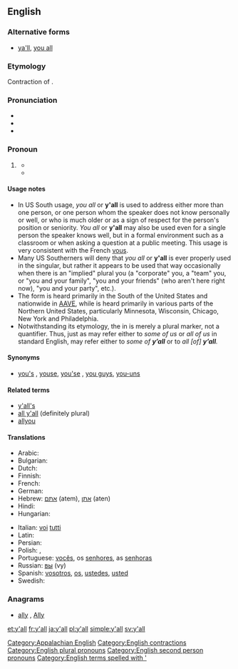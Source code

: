 ==English==
{{wikipedia}}

===Alternative forms===
* [[ya'll]], [[you all]]

===Etymology===
Contraction of {{term|you all}}.

===Pronunciation===
* {{IPA|/jɔl/}}
* {{rhymes|ɔːl}}
* {{homophones|yawl}}

===Pronoun===
{{en-pron|pos=[[y]][[']][[all]]}}

# {{chiefly|US|regional|dialect|Southern US|colloquial}} {{non-gloss definition|[[Plural]] form of [[you]] or [[singular]] [[formal]] form of '''you'''.}}
#* {{quote-book
|year=1987
|author=Judson D. Hale
|title=The education of a Yankee: an American memoir
|page=3
|passage=Much later, after dozens of the men had come up to me to shake my hand (with both of theirs) and say "'''Y'all''' come back soon, hear? ...}}
#* {{quote-book
|year=2007
|author=Roy Blount
|title=Long time leaving: dispatches from up South
|page=117
|passage=People in the South do indeed seem to be addressing a single person as "'''y'all'''." For instance, a restaurant patron might ask a waiter, "What '''y'all''' got for dessert tonight?" In that case, "'''y'all'''" refers collectively to the people who run the restaurant.}}

====Usage notes====
* In US South usage, ''you all'' or '''y'all''' is used to address either more than one person, or one person whom the speaker does not know personally or well, or who is much older or as a sign of respect for the person's position or seniority. ''You all'' or '''y'all''' may also be used even for a single person the speaker knows well, but in a formal environment such as a classroom or when asking a question at a public meeting. This usage is very consistent with the French [[vous]].
* Many US Southerners will deny that ''you all'' or '''y'all''' is ever properly used in the singular, but rather it appears to be used that way occasionally when there is an "implied" plural you (a "corporate" you, a "team" you, or "you and your family", "you and your friends" (who aren't here right now), "you and your party", etc.).
* The form {{term|y'all}} is heard primarily in the South of the United States and nationwide in [[AAVE]], while {{term|youse}} is heard primarily in various parts of the Northern United States, particularly Minnesota, Wisconsin, Chicago, New York and Philadelphia.
* Notwithstanding its etymology, the {{term|all}} in {{term|y’all}} is merely a plural marker, not a quantifier. Thus, just as {{term|us}} may refer either to ''some of us'' or ''all of us'' in standard English, {{term|y’all}} may refer either to ''some of '''y’all''''' or to ''all [of] '''y’all'''.''

====Synonyms====
* {{sense|plural you}} [[you's]] {{qualifier|rare}}, [[youse]], [[you'se]] {{qualifier|New York, Australian, slang}}, [[you guys]], [[you-uns]] {{qualifier|rural|rural, Midwestern and Appalachian US; slang}}

====Related terms====
* [[y'all's]] {{qualifier|possessive}}
* [[all y'all]] (definitely plural)
* [[allyou]]

====Translations====
{{trans-top|plural of you}}
* Arabic: {{Arab|[[أنتم]]}} {{unicode|ʔantum}} {{m}}
* Bulgarian: {{t+|bg|вие}}
* Dutch: {{t+|nl|jullie}}
* Finnish: {{t+|fi|te}}
* French: {{t+|fr|vous}}
* German: {{t+|de|Ihr}}
* Hebrew: [[אתם]] (atem), [[אתן]] (aten)
* Hindi: {{t|hi|तुम सब|xs=Hindi}}
* Hungarian: {{t|hu|ti}}
{{trans-mid}}
* Italian: [[voi]] [[tutti]]
* Latin: {{t+|la|vos}}
* Persian: {{t+|fa|شما|alt=شُما|tr=ʃomā|xs=Persian}}
* Polish: {{t-|pl|panie}}, {{t+|pl|państwo}}
* Portuguese: [[vocês]], {{qualifier|formal}} os [[senhores]], as  [[senhoras]]
* Russian: [[вы]] (vy)
* Spanish: {{qualifier|Spain, plural}} [[vosotros]], {{qualifier|Spain, objective}} [[os]], {{qualifier|plural formal, or Latin American plural}} [[ustedes]], {{qualifier|singular formal}} [[usted]]
* Swedish: {{t|sv|ni}}
{{trans-bottom}}

===Anagrams===
* [[ally#English|ally]] , [[Ally#English|Ally]]

[[Category:Appalachian English]]
[[Category:English contractions]]
[[Category:English plural pronouns]]
[[Category:English second person pronouns]]
[[Category:English terms spelled with ']]

[[et:y'all]]
[[fr:y'all]]
[[ja:y'all]]
[[pl:y'all]]
[[simple:y'all]]
[[sv:y'all]]